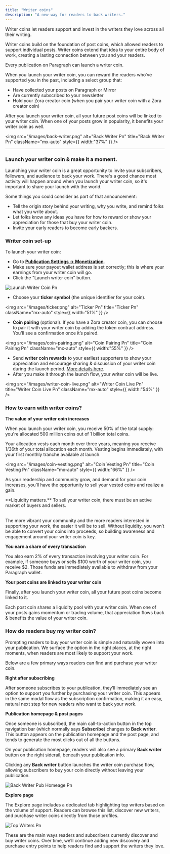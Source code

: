 ```yaml
---
title: "Writer coins"
description: "A new way for readers to back writers."
---
```


Writer coins let readers support and invest in the writers they love across all their writing.

Writer coins build on the foundation of post coins, which allowed readers to support individual posts. Writer coins extend that idea to your entire body of work, creating a lasting connection between you and your readers.

Every publication on Paragraph can launch a writer coin.

When you launch your writer coin, you can reward the readers who’ve supported you in the past, including a select group that:

- Have collected your posts on Paragraph or Mirror
- Are currently subscribed to your newsletter
- Hold your Zora creator coin (when you pair your writer coin with a Zora creator coin)

After you launch your writer coin, all your future post coins will be linked to your writer coin. When one of your posts grow in popularity, it benefits your writer coin as well.

<img
  src="/images/back-writer.png"
  alt="Back Writer Pn"
  title="Back Writer Pn"
  className="mx-auto"
  style={{ width:"37%" }}
/>

---

### **Launch your writer coin & make it a moment.**

Launching your writer coin is a great opportunity to invite your subscribers, followers, and audience to back your work. There's a good chance most activity will happen around when you launch your writer coin, so it's important to share your launch with the world.

Some things you could consider as part of that announcement:

- Tell the origin story behind your writing, why you write, and remind folks what you write about.
- Let folks know any ideas you have for how to reward or show your appreciation for those that buy your writer coin.
- Invite your early readers to become early backers.

### **Writer coin set-up**

To launch your writer coin:

- Go to [**Publication Settings → Monetization**](https://paragraph.com/settings/publication/monetization).
- Make sure your payout wallet address is set correctly; this is where your earnings from your writer coin will go.
- Click the "Launch writer coin" button.

![Launch Writer Coin Pn](/images/launch-writer-coin.png)

- Choose your **ticker symbol** (the unique identifier for your coin).

<img
  src="/images/ticker.png"
  alt="Ticker Pn"
  title="Ticker Pn"
  className="mx-auto"
  style={{ width:"51%" }}
/>

- **Coin pairing** (optional). If you have a Zora creator coin, you can choose to pair it with your writer coin by adding the token contract address. You’ll see a confirmation once it’s paired.

<img
  src="/images/coin-pairing.png"
  alt="Coin Pairing Pn"
  title="Coin Pairing Pn"
  className="mx-auto"
  style={{ width:"55%" }}
/>

- Send **writer coin rewards** to your earliest supporters to show your appreciation and encourage sharing & discussion of your writer coin during the launch period. [More details here](/earn/writer-coin-rewards).
- After you make it through the launch flow, your writer coin will be live.

<img
  src="/images/writer-coin-live.png"
  alt="Writer Coin Live Pn"
  title="Writer Coin Live Pn"
  className="mx-auto"
  style={{ width:"54%" }}
/>

### **How to earn with writer coins?**

**The value of your writer coin increases**

When you launch your writer coin, you receive 50% of the total supply: you're allocated 500 million coins out of 1 billion total coins.

Your allocation vests each month over three years, meaning you receive 1/36th of your total allocation each month. Vesting begins immediately, with your first monthly tranche available at launch.

<img
  src="/images/coin-vesting.png"
  alt="Coin Vesting Pn"
  title="Coin Vesting Pn"
  className="mx-auto"
  style={{ width:"66%" }}
/>

As your readership and community grow, and demand for your coin increases, you’ll have the opportunity to sell your vested coins and realize a gain.

<Note>
  **Liquidity matters.** To sell your writer coin, there must be an active market of buyers and sellers.

  \
  The more vibrant your community and the more readers interested in supporting your work, the easier it will be to sell. Without liquidity, you won’t be able to convert your coins into proceeds, so building awareness and engagement around your writer coin is key.
</Note>

**You earn a share of every transaction**

You also earn 2% of every transaction involving your writer coin. For example, if someone buys or sells \$100 worth of your writer coin, you receive \$2. Those funds are immediately available to withdraw from your Paragraph wallet.

**Your post coins are linked to your writer coin**

Finally, after you launch your writer coin, all your future post coins become linked to it.

Each post coin shares a liquidity pool with your writer coin. When one of your posts gains momentum or trading volume, that appreciation flows back & benefits the value of your writer coin.

### **How do readers buy my writer coin?**

Prompting readers to buy your writer coin is simple and naturally woven into your publication. We surface the option in the right places, at the right moments, when readers are most likely to support your work.

Below are a few primary ways readers can find and purchase your writer coin.

**Right after subscribing**

After someone subscribes to your publication, they’ll immediately see an option to support you further by purchasing your writer coin. This appears in the same modal flow as the subscription confirmation, making it an easy, natural next step for new readers who want to back your work.

**Publication homepage & post pages**

Once someone is subscribed, the main call-to-action button in the top navigation bar (which normally says **Subscribe**) changes to **Back writer**. This button appears on the publication homepage and the post page, and tends to generate the most clicks out of all the buttons.

On your publication homepage, readers will also see a primary **Back writer** button on the right siderail, beneath your publication info.

Clicking any **Back writer** button launches the writer coin purchase flow, allowing subscribers to buy your coin directly without leaving your publication.

![Back Writer Pub Homeage Pn](/images/back-writer-pub-homeage.png)

**Explore page**

The Explore page includes a dedicated tab highlighting top writers based on the volume of support. Readers can browse this list, discover new writers, and purchase writer coins directly from those profiles.

![Top Writers Pn](/images/top-writers.png)

These are the main ways readers and subscribers currently discover and buy writer coins. Over time, we’ll continue adding new discovery and purchase entry points to help readers find and support the writers they love.
